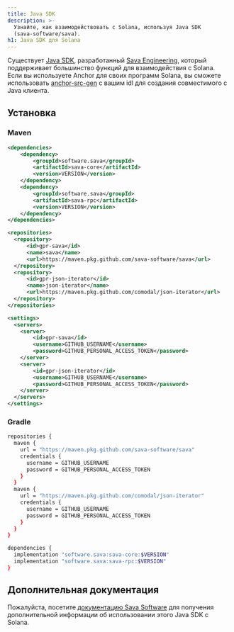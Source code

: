 ```yaml
---
title: Java SDK
description: >-
  Узнайте, как взаимодействовать с Solana, используя Java SDK
  (sava-software/sava).
h1: Java SDK для Solana
---
```


Существует [Java SDK](https://sava.software/welcome), разработанный
[Sava Engineering](https://sava.engineering/), который поддерживает большинство
функций для взаимодействия с Solana. Если вы используете Anchor для своих
программ Solana, вы сможете использовать
[anchor-src-gen](https://sava.software/utilities/anchor-src-gen) с вашим idl для
создания совместимого с Java клиента.

## Установка

### Maven

```xml title="pom.xml"
<dependencies>
    <dependency>
        <groupId>software.sava</groupId>
        <artifactId>sava-core</artifactId>
        <version>VERSION</version>
    </dependency>
    <dependency>
        <groupId>software.sava</groupId>
        <artifactId>sava-rpc</artifactId>
        <version>VERSION</version>
    </dependency>
</dependencies>

<repositories>
  <repository>
      <id>gpr-sava</id>
      <name>sava</name>
      <url>https://maven.pkg.github.com/sava-software/sava</url>
  </repository>
  <repository>
      <id>gpr-json-iterator</id>
      <name>json-iterator</name>
      <url>https://maven.pkg.github.com/comodal/json-iterator</url>
  </repository>
</repositories>
```

```xml title="settings.xml"
<settings>
  <servers>
    <server>
        <id>gpr-sava</id>
        <username>GITHUB_USERNAME</username>
        <password>GITHUB_PERSONAL_ACCESS_TOKEN</password>
    </server>
    <server>
        <id>gpr-json-iterator</id>
        <username>GITHUB_USERNAME</username>
        <password>GITHUB_PERSONAL_ACCESS_TOKEN</password>
    </server>
  </servers>
</settings>
```

### Gradle

```bash title="build.gradle"
repositories {
  maven {
    url = "https://maven.pkg.github.com/sava-software/sava"
    credentials {
      username = GITHUB_USERNAME
      password = GITHUB_PERSONAL_ACCESS_TOKEN
    }
  }
  maven {
    url = "https://maven.pkg.github.com/comodal/json-iterator"
    credentials {
      username = GITHUB_USERNAME
      password = GITHUB_PERSONAL_ACCESS_TOKEN
    }
  }
}

dependencies {
  implementation "software.sava:sava-core:$VERSION"
  implementation "software.sava:sava-rpc:$VERSION"
}
```

## Дополнительная документация

Пожалуйста, посетите [документацию Sava Software](https://sava.software/welcome)
для получения дополнительной информации об использовании этого Java SDK с
Solana.
